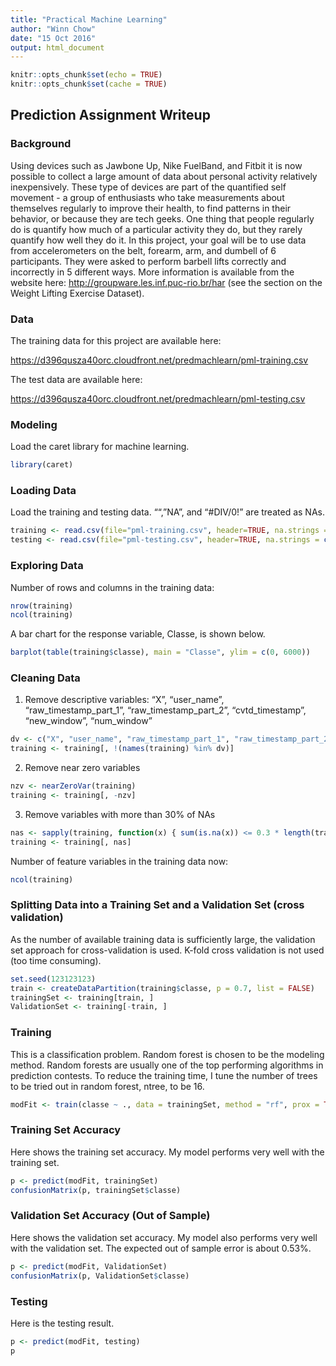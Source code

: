 ```yaml
---
title: "Practical Machine Learning"
author: "Winn Chow"
date: "15 Oct 2016"
output: html_document
---
```


```r
knitr::opts_chunk$set(echo = TRUE)
knitr::opts_chunk$set(cache = TRUE)
```

## Prediction Assignment Writeup

### Background

Using devices such as Jawbone Up, Nike FuelBand, and Fitbit it is now possible to collect a large amount of data about personal activity relatively inexpensively. These type of devices are part of the quantified self movement - a group of enthusiasts who take measurements about themselves regularly to improve their health, to find patterns in their behavior, or because they are tech geeks. One thing that people regularly do is quantify how much of a particular activity they do, but they rarely quantify how well they do it. In this project, your goal will be to use data from accelerometers on the belt, forearm, arm, and dumbell of 6 participants. They were asked to perform barbell lifts correctly and incorrectly in 5 different ways. More information is available from the website here: <http://groupware.les.inf.puc-rio.br/har> (see the section on the Weight Lifting Exercise Dataset).

### Data

The training data for this project are available here:

<https://d396qusza40orc.cloudfront.net/predmachlearn/pml-training.csv>

The test data are available here:

<https://d396qusza40orc.cloudfront.net/predmachlearn/pml-testing.csv>

### Modeling

Load the caret library for machine learning.

```r

library(caret)

```

### Loading Data

Load the training and testing data. "", "NA", and "#DIV/0!" are treated as NAs.

```r

training <- read.csv(file="pml-training.csv", header=TRUE, na.strings = c("", "NA", "#DIV/0!"))
testing <- read.csv(file="pml-testing.csv", header=TRUE, na.strings = c("", "NA", "#DIV/0!"))


```

### Exploring Data

Number of rows and columns in the training data:


```r

nrow(training)
ncol(training)

```

A bar chart for the response variable, Classe, is shown below.

```r

barplot(table(training$classe), main = "Classe", ylim = c(0, 6000))

```

### Cleaning Data
(1) Remove descriptive variables: "X", "user_name", "raw_timestamp_part_1", "raw_timestamp_part_2", "cvtd_timestamp", "new_window", "num_window"

```r

dv <- c("X", "user_name", "raw_timestamp_part_1", "raw_timestamp_part_2", "cvtd_timestamp", "new_window", "num_window")
training <- training[, !(names(training) %in% dv)]


```

(2) Remove near zero variables

```r

nzv <- nearZeroVar(training)
training <- training[, -nzv]

```

(3) Remove variables with more than 30% of NAs

```r

nas <- sapply(training, function(x) { sum(is.na(x)) <= 0.3 * length(training$classe) })
training <- training[, nas]

```

Number of feature variables in the training data now:

```r

ncol(training)

```

### Splitting Data into a Training Set and a Validation Set (cross validation)
As the number of available training data is sufficiently large, the validation set approach for cross-validation is used. K-fold cross validation is not used (too time consuming).

```r

set.seed(123123123)
train <- createDataPartition(training$classe, p = 0.7, list = FALSE)
trainingSet <- training[train, ]
ValidationSet <- training[-train, ]

```

### Training
This is a classification problem. Random forest is chosen to be the modeling method. Random forests are usually one of the top performing algorithms in prediction contests. To reduce the training time, I tune the number of trees to be tried out in random forest, ntree, to be 16.

```r

modFit <- train(classe ~ ., data = trainingSet, method = "rf", prox = TRUE, ntree = 16, allowParallel = TRUE)

```

### Training Set Accuracy
Here shows the training set accuracy. My model performs very well with the training set.

```r

p <- predict(modFit, trainingSet)
confusionMatrix(p, trainingSet$classe)

```

### Validation Set Accuracy (Out of Sample)
Here shows the validation set accuracy. My model also performs very well with the validation set. The expected out of sample error is about 0.53%.

```r

p <- predict(modFit, ValidationSet)
confusionMatrix(p, ValidationSet$classe)

```

### Testing
Here is the testing result.

```r

p <- predict(modFit, testing)
p

```








